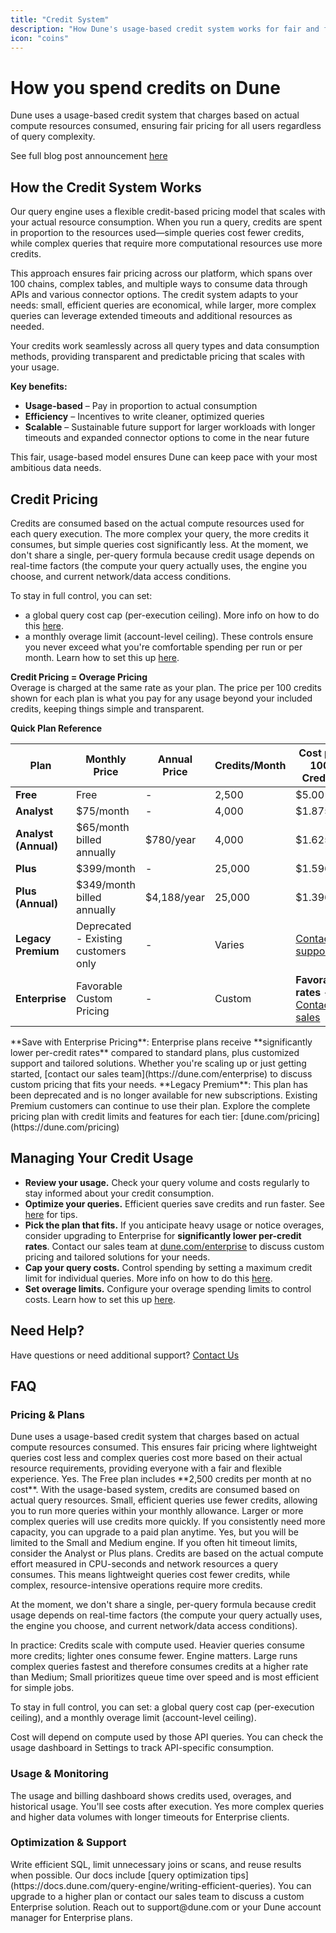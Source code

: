 ```yaml
---
title: "Credit System"
description: "How Dune's usage-based credit system works for fair and flexible querying"
icon: "coins"
---
```


# How you spend credits on Dune

Dune uses a usage-based credit system that charges based on actual compute resources consumed, ensuring fair pricing for all users regardless of query complexity.

See full blog post announcement [here](https://dune.com/blog/credits-changing)

## How the Credit System Works

Our query engine uses a flexible credit-based pricing model that scales with your actual resource consumption. When you run a query, credits are spent in proportion to the resources used—simple queries cost fewer credits, while complex queries that require more computational resources use more credits.

This approach ensures fair pricing across our platform, which spans over 100 chains, complex tables, and multiple ways to consume data through APIs and various connector options. The credit system adapts to your needs: small, efficient queries are economical, while larger, more complex queries can leverage extended timeouts and additional resources as needed.

Your credits work seamlessly across all query types and data consumption methods, providing transparent and predictable pricing that scales with your usage.

**Key benefits:**

- **Usage-based** – Pay in proportion to actual consumption
- **Efficiency** – Incentives to write cleaner, optimized queries  
- **Scalable** – Sustainable future support for larger workloads with longer timeouts and expanded connector options to come in the near future

This fair, usage-based model ensures Dune can keep pace with your most ambitious data needs.

## Credit Pricing

Credits are consumed based on the actual compute resources used for each query execution. The more complex your query, the more credits it consumes, but simple queries cost significantly less. At the moment, we don't share a single, per-query formula because credit usage depends on real-time factors (the compute your query actually uses, the engine you choose, and current network/data access conditions.

To stay in full control, you can set:
- a global query cost cap (per-execution ceiling). More info on how to do this [here](https://app.arcade.software/share/C60r4u7ESOp5RXRuzbSN).
- a monthly overage limit (account-level ceiling).
These controls ensure you never exceed what you're comfortable spending per run or per month. Learn how to set this up [here](https://app.arcade.software/share/so8QGM4H4MU0OWRWhNe9).

**Credit Pricing = Overage Pricing**  
Overage is charged at the same rate as your plan. The price per 100 credits shown for each plan is what you pay for any usage beyond your included credits, keeping things simple and transparent.


**Quick Plan Reference**

| Plan | Monthly Price | Annual Price | Credits/Month | Cost per 100 Credits |
|------|---------------|--------------|---------------|---------------------|
| **Free** | Free | - | 2,500 | $5.00 |
| **Analyst** | $75/month | - | 4,000 | $1.875 |
| **Analyst (Annual)** | $65/month billed annually | $780/year | 4,000 | $1.625 |
| **Plus** | $399/month | - | 25,000 | $1.596 |
| **Plus (Annual)** | $349/month billed annually | $4,188/year | 25,000 | $1.396 |
| **Legacy Premium** | Deprecated - Existing customers only | - | Varies | [Contact support](mailto:support@dune.com) |
| **Enterprise** | Favorable Custom Pricing | - | Custom | **Favorable rates** - [Contact sales](https://dune.com/enterprise) |

<Tip>
**Save with Enterprise Pricing**: Enterprise plans receive **significantly lower per-credit rates** compared to standard plans, plus customized support and tailored solutions. Whether you're scaling up or just getting started, [contact our sales team](https://dune.com/enterprise) to discuss custom pricing that fits your needs.
</Tip>

<Note>
**Legacy Premium**: This plan has been deprecated and is no longer available for new subscriptions. Existing Premium customers can continue to use their plan.
</Note>

<Info>
Explore the complete pricing plan with credit limits and features for each tier: [dune.com/pricing](https://dune.com/pricing)
</Info>

## Managing Your Credit Usage

- **Review your usage.** Check your query volume and costs regularly to stay informed about your credit consumption.
- **Optimize your queries.** Efficient queries save credits and run faster. See [here](https://docs.dune.com/query-engine/writing-efficient-queries) for tips.
- **Pick the plan that fits.** If you anticipate heavy usage or notice overages, consider upgrading to Enterprise for **significantly lower per-credit rates**. Contact our sales team at [dune.com/enterprise](http://dune.com/enterprise) to discuss custom pricing and tailored solutions for your needs.
- **Cap your query costs.** Control spending by setting a maximum credit limit for individual queries. More info on how to do this [here](https://app.arcade.software/share/C60r4u7ESOp5RXRuzbSN).
- **Set overage limits.** Configure your overage spending limits to control costs. Learn how to set this up [here](https://app.arcade.software/share/so8QGM4H4MU0OWRWhNe9).


## Need Help?

Have questions or need additional support? [Contact Us](mailto:support@dune.com)

## FAQ

### Pricing & Plans

<AccordionGroup>
  <Accordion title="How does Dune's credit system work?">
    Dune uses a usage-based credit system that charges based on actual compute resources consumed. This ensures fair pricing where lightweight queries cost less and complex queries cost more based on their actual resource requirements, providing everyone with a fair and flexible experience.
  </Accordion>

  <Accordion title="Is there a Free plan?">
    Yes. The Free plan includes **2,500 credits per month at no cost**. With the usage-based system, credits are consumed based on actual query resources. Small, efficient queries use fewer credits, allowing you to run more queries within your monthly allowance. Larger or more complex queries will use credits more quickly. If you consistently need more capacity, you can upgrade to a paid plan anytime.
  </Accordion>

  <Accordion title="Can I run bigger queries if I stay on a Free plan?">
    Yes, but you will be limited to the Small and Medium engine. If you often hit timeout limits, consider the Analyst or Plus plans.
  </Accordion>

  <Accordion title="How are credits calculated?">
    Credits are based on the actual compute effort measured in CPU-seconds and network resources a query consumes. This means lightweight queries cost fewer credits, while complex, resource-intensive operations require more credits.
    
At the moment, we don't share a single, per-query formula because credit usage depends on real-time factors (the compute your query actually uses, the engine you choose, and current network/data access conditions).

In practice:
Credits scale with compute used. Heavier queries consume more credits; lighter ones consume fewer.
Engine matters. Large runs complex queries fastest and therefore consumes credits at a higher rate than Medium; Small prioritizes queue time over speed and is most efficient for simple jobs.

To stay in full control, you can set:
a global query cost cap (per-execution ceiling), and
a monthly overage limit (account-level ceiling).
  </Accordion>

  <Accordion title="I run a lot of API queries. Will they cost more?">
    Cost will depend on compute used by those API queries. You can check the usage dashboard in Settings to track API-specific consumption.
  </Accordion>
</AccordionGroup>

### Usage & Monitoring

<AccordionGroup>
  <Accordion title="How can I monitor my credit consumption?">
    The usage and billing dashboard shows credits used, overages, and historical usage.
  </Accordion>

  <Accordion title="Will I see the cost before running a query?">
    You'll see costs after execution.
  </Accordion>

  <Accordion title="Can I run bigger queries now?">
    Yes more complex queries and higher data volumes with longer timeouts for Enterprise clients.
  </Accordion>
</AccordionGroup>

### Optimization & Support

<AccordionGroup>
  <Accordion title="How can I lower my credit usage?">
    Write efficient SQL, limit unnecessary joins or scans, and reuse results when possible. Our docs include [query optimization tips](https://docs.dune.com/query-engine/writing-efficient-queries).
  </Accordion>

  <Accordion title="What if I consistently exceed my plan credits?">
    You can upgrade to a higher plan or contact our sales team to discuss a custom Enterprise solution.
  </Accordion>

  <Accordion title="Who do I contact for help?">
    Reach out to support@dune.com or your Dune account manager for Enterprise plans.
  </Accordion>
</AccordionGroup>
